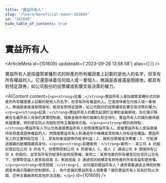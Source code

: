 ```yaml
---
title: "實益所有人"
slug: "/learn/beneficial-owner-101609"
id: "101609"
hide_table_of_contents: true
---
```



# 實益所有人

<ArticleMeta id={101609} updatedAt={'2023-09-26 13:58:58'} alias={`[]`} />
<div className='border-solid border-b border-t-0 my-4 border-[var(--ifm-color-gray-300)]' />

實益所有人是指儘管某種形式的財產的所有權證書上記載的是他人的名字，但享有所有權益的人。它還意味着任何個人或一羣個人，無論是直接還是間接地，都具有對特定證券，如公司股份的投票權或影響交易決策的權力。

<AIContent content={`<p><strong>定義：</strong>實益所有人是指儘管某種形式的財產的所有權證書上記載的是他人的名字，但享有所有權益的人。它還意味着任何個人或一羣個人，無論是直接還是間接地，都具有對特定證券，如公司股份的投票權或影響交易決策的權力。</p><p><strong>起源：</strong>實益所有人的概念起源於法律和金融領域，旨在揭示隱藏在名義所有人背後的真實控制者。隨着金融市場的複雜化和全球化，實益所有人的識別變得越來越重要，特別是在防止洗錢和恐怖主義融資方面。</p><p><strong>類別與特點：</strong>實益所有人可以分為直接實益所有人和間接實益所有人。直接實益所有人是指直接持有財產或證券權益的人，而間接實益所有人則通過中介機構或其他個人持有這些權益。實益所有人的主要特點包括：1. 享有財產或證券的經濟利益；2. 擁有投票權或決策權；3. 可能通過複雜的結構隱藏其身份。</p><p><strong>具體案例：</strong>案例一：某公司 A 的股份登記在公司 B 的名下，但實際控制公司 A 的是個人 C。個人 C 通過公司 B 間接持有公司 A 的股份，並享有所有的經濟利益和投票權。案例二：某房地產的所有權登記在信託公司名下，但實際受益人是家庭成員 D。家庭成員 D 通過信託結構享有房地產的所有收益和使用權。</p><p><strong>常見問題：</strong>1. 如何識別實益所有人？通常需要通過法律和財務調查來揭示隱藏的控制關係。2. 為什麼識別實益所有人很重要？識別實益所有人有助於防止洗錢、恐怖主義融資和其他非法活動。</p>`} id={101609} />
